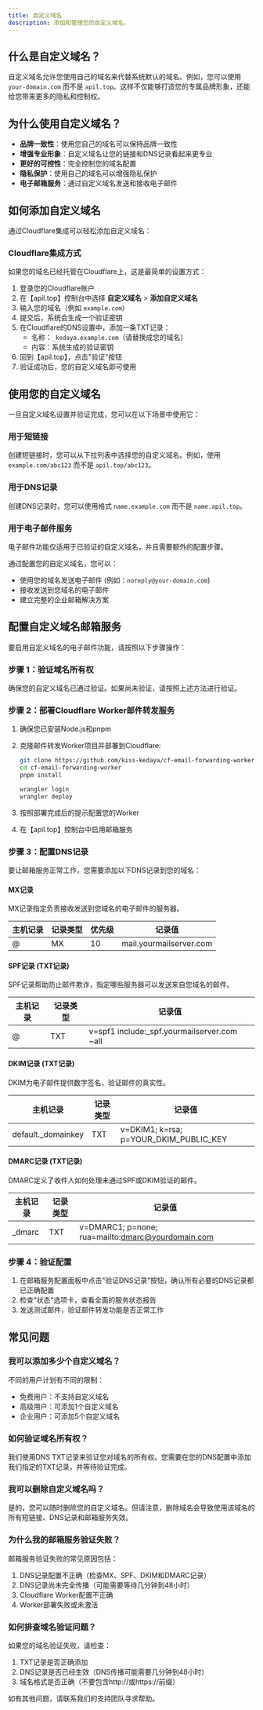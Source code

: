 ```yaml
---
title: 自定义域名
description: 添加和管理您的自定义域名。
---
```


## 什么是自定义域名？

自定义域名允许您使用自己的域名来代替系统默认的域名。例如，您可以使用 `your-domain.com` 而不是 `apil.top`。这样不仅能够打造您的专属品牌形象，还能给您带来更多的隐私和控制权。

## 为什么使用自定义域名？

- **品牌一致性**：使用您自己的域名可以保持品牌一致性
- **增强专业形象**：自定义域名让您的链接和DNS记录看起来更专业
- **更好的可控性**：完全控制您的域名配置
- **隐私保护**：使用自己的域名可以增强隐私保护
- **电子邮箱服务**：通过自定义域名发送和接收电子邮件

## 如何添加自定义域名

通过Cloudflare集成可以轻松添加自定义域名：

### Cloudflare集成方式

如果您的域名已经托管在Cloudflare上，这是最简单的设置方式：

1. 登录您的Cloudflare账户
2. 在【apil.top】控制台中选择 **自定义域名** > **添加自定义域名**
3. 输入您的域名（例如 `example.com`）
4. 提交后，系统会生成一个验证密钥
5. 在Cloudflare的DNS设置中，添加一条TXT记录：
   - 名称：`_kedaya.example.com`（请替换成您的域名）
   - 内容：系统生成的验证密钥
6. 回到【apil.top】，点击"验证"按钮
7. 验证成功后，您的自定义域名即可使用

## 使用您的自定义域名

一旦自定义域名设置并验证完成，您可以在以下场景中使用它：

### 用于短链接

创建短链接时，您可以从下拉列表中选择您的自定义域名。例如，使用 `example.com/abc123` 而不是 `apil.top/abc123`。

### 用于DNS记录

创建DNS记录时，您可以使用格式 `name.example.com` 而不是 `name.apil.top`。

### 用于电子邮件服务

<Callout type="info">
  电子邮件功能仅适用于已验证的自定义域名，并且需要额外的配置步骤。
</Callout>

通过配置您的自定义域名，您可以：

- 使用您的域名发送电子邮件 (例如：`noreply@your-domain.com`)
- 接收发送到您域名的电子邮件
- 建立完整的企业邮箱解决方案

## 配置自定义域名邮箱服务

要启用自定义域名的电子邮件功能，请按照以下步骤操作：

### 步骤 1：验证域名所有权

确保您的自定义域名已通过验证。如果尚未验证，请按照上述方法进行验证。

### 步骤 2：部署Cloudflare Worker邮件转发服务

1. 确保您已安装Node.js和pnpm
2. 克隆邮件转发Worker项目并部署到Cloudflare:

   ```bash
   git clone https://github.com/kiss-kedaya/cf-email-forwarding-worker.git
   cd cf-email-forwarding-worker
   pnpm install

   wrangler login
   wrangler deploy
   ```

3. 按照部署完成后的提示配置您的Worker
4. 在【apil.top】控制台中启用邮箱服务

### 步骤 3：配置DNS记录

要让邮箱服务正常工作，您需要添加以下DNS记录到您的域名：

#### MX记录

MX记录指定负责接收发送到您域名的电子邮件的服务器。

| 主机记录 | 记录类型 | 优先级 | 记录值                  |
| -------- | -------- | ------ | ----------------------- |
| @        | MX       | 10     | mail.yourmailserver.com |

#### SPF记录 (TXT记录)

SPF记录帮助防止邮件欺诈，指定哪些服务器可以发送来自您域名的邮件。

| 主机记录 | 记录类型 | 记录值                                       |
| -------- | -------- | -------------------------------------------- |
| @        | TXT      | v=spf1 include:\_spf.yourmailserver.com ~all |

#### DKIM记录 (TXT记录)

DKIM为电子邮件提供数字签名，验证邮件的真实性。

| 主机记录            | 记录类型 | 记录值                                 |
| ------------------- | -------- | -------------------------------------- |
| default.\_domainkey | TXT      | v=DKIM1; k=rsa; p=YOUR_DKIM_PUBLIC_KEY |

#### DMARC记录 (TXT记录)

DMARC定义了收件人如何处理未通过SPF或DKIM验证的邮件。

| 主机记录 | 记录类型 | 记录值                                            |
| -------- | -------- | ------------------------------------------------- |
| \_dmarc  | TXT      | v=DMARC1; p=none; rua=mailto:dmarc@yourdomain.com |

### 步骤 4：验证配置

1. 在邮箱服务配置面板中点击"验证DNS记录"按钮，确认所有必要的DNS记录都已正确配置
2. 检查"状态"选项卡，查看全面的服务状态报告
3. 发送测试邮件，验证邮件转发功能是否正常工作

## 常见问题

### 我可以添加多少个自定义域名？

不同的用户计划有不同的限制：

- 免费用户：不支持自定义域名
- 高级用户：可添加1个自定义域名
- 企业用户：可添加5个自定义域名

### 如何验证域名所有权？

我们使用DNS TXT记录来验证您对域名的所有权。您需要在您的DNS配置中添加我们指定的TXT记录，并等待验证完成。

### 我可以删除自定义域名吗？

是的，您可以随时删除您的自定义域名。但请注意，删除域名会导致使用该域名的所有短链接、DNS记录和邮箱服务失效。

### 为什么我的邮箱服务验证失败？

邮箱服务验证失败的常见原因包括：

1. DNS记录配置不正确（检查MX、SPF、DKIM和DMARC记录）
2. DNS记录尚未完全传播（可能需要等待几分钟到48小时）
3. Cloudflare Worker配置不正确
4. Worker部署失败或未激活

### 如何排查域名验证问题？

如果您的域名验证失败，请检查：

1. TXT记录是否正确添加
2. DNS记录是否已经生效（DNS传播可能需要几分钟到48小时）
3. 域名格式是否正确（不要包含http://或https://前缀）

如有其他问题，请联系我们的支持团队寻求帮助。
